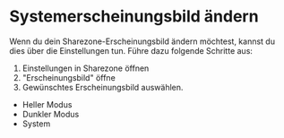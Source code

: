 # Systemerscheinungsbild ändern

Wenn du dein Sharezone-Erscheinungsbild ändern möchtest, kannst du dies über die Einstellungen tun. Führe dazu folgende Schritte aus:

1. Einstellungen in Sharezone öffnen
2. "Erscheinungsbild" öffne
3. Gewünschtes Erscheinungsbild auswählen.
- Heller Modus
- Dunkler Modus
- System
